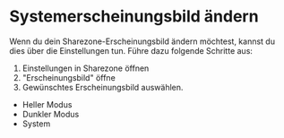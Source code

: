 # Systemerscheinungsbild ändern

Wenn du dein Sharezone-Erscheinungsbild ändern möchtest, kannst du dies über die Einstellungen tun. Führe dazu folgende Schritte aus:

1. Einstellungen in Sharezone öffnen
2. "Erscheinungsbild" öffne
3. Gewünschtes Erscheinungsbild auswählen.
- Heller Modus
- Dunkler Modus
- System
